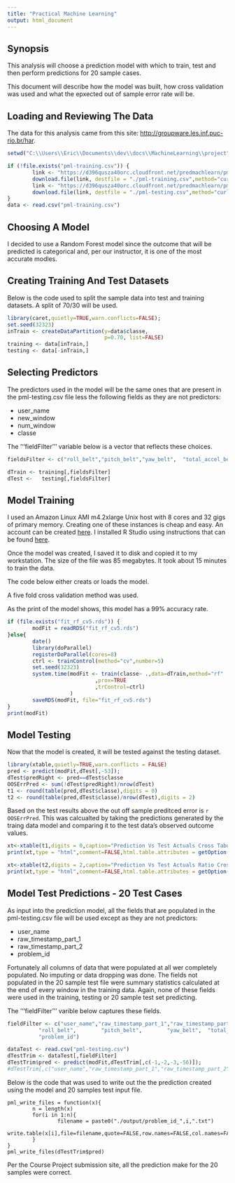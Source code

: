 ```yaml
---
title: "Practical Machine Learning"
output: html_document
---
```


## Synopsis

This analysis will choose a prediction model with which to train, test and then perform predictions for 20 sample cases.

This document will describe how the model was built, how cross validation was used and what the epxected out of sample error rate will be. 

## Loading and Reviewing The Data

The data for this analysis came from this site: [http://groupware.les.inf.puc-rio.br/har](http://groupware.les.inf.puc-rio.br/har).

```r

setwd("C:\\Users\\Eric\\Documents\\dev\\docs\\MachineLearning\\project")

```

```r
if (!file.exists("pml-training.csv")) {
        link <- "https://d396qusza40orc.cloudfront.net/predmachlearn/pml-training.csv"
        download.file(link, destfile = "./pml-training.csv",method="curl")
        link <- "https://d396qusza40orc.cloudfront.net/predmachlearn/pml-testing.csv"
        download.file(link, destfile = "./pml-testing.csv",method="curl")
}
data <- read.csv("pml-training.csv")
```

## Choosing A Model

I decided to use a Random Forest model since the outcome that will be predicted is categorical and, per our instructor, it is one of the most accurate modles.

## Creating Training And Test Datasets

Below is the code used to split the sample data into test and training datasets. A split of 70/30 will be used.

```r
library(caret,quietly=TRUE,warn.conflicts=FALSE);
set.seed(32323)
inTrain <- createDataPartition(y=data$classe,
                               p=0.70, list=FALSE)
training <- data[inTrain,]
testing <- data[-inTrain,]

```

## Selecting Predictors

The predictors used in the model will be the same ones that are present in the pml-testing.csv file less the following fields as they are not predictors:

* user_name
* new_window
* num_window
* classe

The '''fieldFilter''' variable below is a vector that reflects these choices.

```r

fieldsFilter <- c("roll_belt","pitch_belt","yaw_belt",	"total_accel_belt",	"gyros_belt_x",	"gyros_belt_y",	"gyros_belt_z",	"accel_belt_x",	"accel_belt_y",	"accel_belt_z",	"magnet_belt_x",	"magnet_belt_y",	"magnet_belt_z",	"roll_arm",	"pitch_arm",	"yaw_arm",	"total_accel_arm",	"gyros_arm_x",	"gyros_arm_y",	"gyros_arm_z",	"accel_arm_x",	"accel_arm_y",	"accel_arm_z",	"magnet_arm_x",	"magnet_arm_y",	"magnet_arm_z",	"roll_dumbbell",	"pitch_dumbbell",	"yaw_dumbbell",	"total_accel_dumbbell",	"gyros_dumbbell_x",	"gyros_dumbbell_y",	"gyros_dumbbell_z",	"accel_dumbbell_x",	"accel_dumbbell_y",	"accel_dumbbell_z",	"magnet_dumbbell_x",	"magnet_dumbbell_y",	"magnet_dumbbell_z",	"roll_forearm",	"pitch_forearm",	"yaw_forearm",	"total_accel_forearm",	"gyros_forearm_x",	"gyros_forearm_y",	"gyros_forearm_z",	"accel_forearm_x",	"accel_forearm_y",	"accel_forearm_z",	"magnet_forearm_x",	"magnet_forearm_y",	"magnet_forearm_z",	"classe")

```

```r
dTrain <- training[,fieldsFilter]
dTest <-   testing[,fieldsFilter]

```

## Model Training

I used an Amazon Linux AMI m4.2xlarge Unix host with 8 cores and 32 gigs of primary memory. Creating one of these instances is cheap and easy. An account can be created [here](http://aws.amazon.com/). I installed R Studio using instructions that can be found [here](http://www.louisaslett.com/RStudio_AMI/).

Once the model was created, I saved it to disk and copied it to my workstation. The size of the file was 85 megabytes. It took about 15 minutes to train the data.

The code below either creats or loads the model.

A five fold cross validation method was used.

As the print of the model shows, this model has a 99% accuracy rate. 

```r
if (file.exists("fit_rf_cv5.rds")) {
        modFit = readRDS("fit_rf_cv5.rds")
}else{        
        date()
        library(doParallel)
        registerDoParallel(cores=8)
        ctrl <- trainControl(method="cv",number=5)
        set.seed(32323)
        system.time(modFit <- train(classe~ .,data=dTrain,method="rf"
                            ,prox=TRUE
                            ,trControl=ctrl)
                    )
        saveRDS(modFit, file="fit_rf_cv5.rds")           
}
print(modFit)

```

## Model Testing

Now that the model is created, it will be tested against the testing dataset.

```r
library(xtable,quietly=TRUE,warn.conflicts = FALSE)
pred <- predict(modFit,dTest[,-53]); 
dTest$predRight <- pred==dTest$classe
OOSErrPred <- sum(!dTest$predRight)/nrow(dTest)
t1 <- round(table(pred,dTest$classe),digits = 0)
t2 <- round(table(pred,dTest$classe)/nrow(dTest),digits = 2)
```

Based on the test results above the out off sample preditced error is `r OOSErrPred`. This was calcualted by taking the predictions generated by the traing data model and comparing it to the test data's observed outcome values.

```r
xt<-xtable(t1,digits = 0,caption="Prediction Vs Test Actuals Cross Tabulation")
print(xt,type = "html",comment=FALSE,html.table.attributes = getOption("xtable.html.table.attributes",'border="1"" align="center"" cellpadding=2 cellspacing=2'))
```

```r
xt<-xtable(t2,digits = 2,caption="Prediction Vs Test Actuals Ratio Cross Tabulation")
print(xt,type = "html",comment=FALSE,html.table.attributes = getOption("xtable.html.table.attributes",'border="1"" align="center"" cellpadding="20" cellspacing="20"'))

```

## Model Test Predictions - 20 Test Cases

As input into the prediction model, all the fields that are populated in the pml-testing.csv file will be used except as they are not predictors:

* user_name
* raw_timestamp_part_1
* raw_timestamp_part_2
* problem_id

Fortunately all columns of data that were populated at all wer completely populated. No imputing or data dropping was done. The fields not populated in the 20 sample test file were summary statistics calculated at the end of every window in the training data. Again, none of these fields were used in the training, testing or 20 sample test set predicting.

The '''fieldFilter''' varible below captures these fields.

```r
fieldFilter <- c("user_name","raw_timestamp_part_1","raw_timestamp_part_2",
          "roll_belt",        "pitch_belt",        "yaw_belt",	"total_accel_belt",	"gyros_belt_x",	"gyros_belt_y",	"gyros_belt_z",	"accel_belt_x",	"accel_belt_y",	"accel_belt_z",	"magnet_belt_x",	"magnet_belt_y",	"magnet_belt_z",	"roll_arm",	"pitch_arm",	"yaw_arm",	"total_accel_arm",	"gyros_arm_x",	"gyros_arm_y",	"gyros_arm_z",	"accel_arm_x",	"accel_arm_y",	"accel_arm_z",	"magnet_arm_x",	"magnet_arm_y",	"magnet_arm_z",	"roll_dumbbell",	"pitch_dumbbell",	"yaw_dumbbell",	"total_accel_dumbbell",	"gyros_dumbbell_x",	"gyros_dumbbell_y",	"gyros_dumbbell_z",	"accel_dumbbell_x",	"accel_dumbbell_y",	"accel_dumbbell_z",	"magnet_dumbbell_x",	"magnet_dumbbell_y",	"magnet_dumbbell_z",	"roll_forearm",	"pitch_forearm",	"yaw_forearm",	"total_accel_forearm",	"gyros_forearm_x",	"gyros_forearm_y",	"gyros_forearm_z",	"accel_forearm_x",	"accel_forearm_y",	"accel_forearm_z",	"magnet_forearm_x",	"magnet_forearm_y",	"magnet_forearm_z",
          "problem_id")
```

```r
dataTest <- read.csv("pml-testing.csv")
dTestTrim <- dataTest[,fieldFilter]
dTestTrim$pred <- predict(modFit,dTestTrim[,c(-1,-2,-3,-56)]); 
#dTestTrim[,c("user_name","raw_timestamp_part_1","raw_timestamp_part_2","problem_id","pred")]
```

Below is the code that was used to write out the the prediction created using the model and 20 samples test input file.

```
pml_write_files = function(x){
        n = length(x)
        for(i in 1:n){
                filename = paste0("./output/problem_id_",i,".txt")
                write.table(x[i],file=filename,quote=FALSE,row.names=FALSE,col.names=FALSE)
        }
}
pml_write_files(dTestTrim$pred)
```
Per the Course Project submission site, all the prediction make for the 20 samples were correct. 




